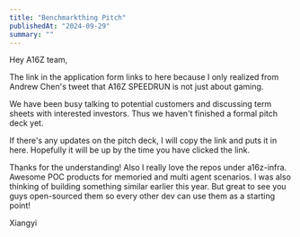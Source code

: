 ```yaml
---
title: "Benchmarkthing Pitch"
publishedAt: "2024-09-29"
summary: ""
---
```


Hey A16Z team,

The link in the application form links to here because I only realized from Andrew Chen's tweet that A16Z SPEEDRUN is not just about gaming.

We have been busy talking to potential customers and discussing term sheets with interested investors. Thus we haven't finished a formal pitch deck yet.

If there's any updates on the pitch deck, I will copy the link and puts it in here. Hopefully it will be up by the time you have clicked the link.

Thanks for the understanding! Also I really love the repos under a16z-infra. Awesome POC products for memoried and multi agent scenarios. I was also thinking of building something similar earlier this year. But great to see you guys open-sourced them so every other dev can use them as a starting point!

Xiangyi
